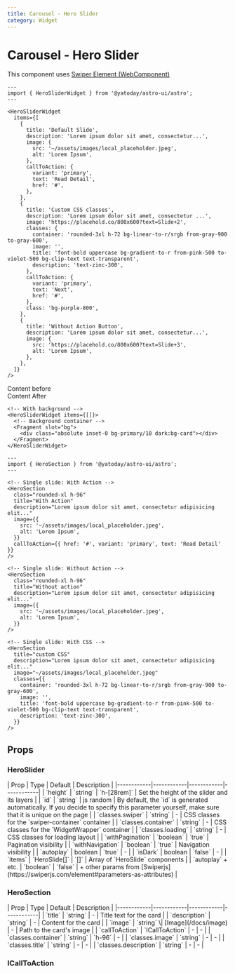 ```yaml
---
title: Carousel - Hero Slider
category: Widget
---
```



# Carousel - Hero Slider

This component uses [Swiper Element (WebComponent)](https://swiperjs.com/element)

<Demo title="">
  <WidgetHeroSlider
    items={[
      {
        title: 'Default Slide',
        description:
          'Lorem ipsum dolor sit amet, consectetur adipisicing elit dolor sit amet, consectetur adipisicing elit.',
        image: {
          src: '~/assets/images/local_placeholder.jpeg',
          alt: 'Lorem Ipsum',
        },
        callToAction: {
          variant: 'primary',
          text: 'Read Detail',
          href: '#',
        },
      },
      {
        title: 'Custom CSS classes',
        description:
          'Lorem ipsum dolor sit amet, consectetur adipisicing elit dolor sit amet, consectetur adipisicing elit',
        image: '~/assets/images/local_placeholder.jpeg',
        callToAction: {
          variant: 'primary',
          text: 'Next',
          href: '#',
        },
      },
      {
        title: 'Without Action Button',
        description:
          'Lorem ipsum dolor sit amet, consectetur adipisicing elit dolor sit amet, consectetur adipisicing elit.',
        image: {
          src: '~/assets/images/local_placeholder.jpeg',
          alt: 'Lorem Ipsum',
        },
      },
    ]}
  />
</Demo>

```astro
---
import { HeroSliderWidget } from '@yatoday/astro-ui/astro';
---

<HeroSliderWidget
  items={[
    {
      title: 'Default Slide',
      description: 'Lorem ipsum dolor sit amet, consectetur...',
      image: {
        src: '~/assets/images/local_placeholder.jpeg',
        alt: 'Lorem Ipsum',
      },
      callToAction: {
        variant: 'primary',
        text: 'Read Detail',
        href: '#',
      },
    },
    {
      title: 'Custom CSS classes',
      description: 'Lorem ipsum dolor sit amet, consectetur ...',
      image: 'https://placehold.co/800x600?text=Slide+2',
      classes: {
        container: 'rounded-3xl h-72 bg-linear-to-r/srgb from-gray-900 to-gray-600',
        image: '',
        title: 'font-bold uppercase bg-gradient-to-r from-pink-500 to-violet-500 bg-clip-text text-transparent',
        description: 'text-zinc-300',
      },
      callToAction: {
        variant: 'primary',
        text: 'Next',
        href: '#',
      },
      class: 'bg-purple-800',
    },
    {
      title: 'Without Action Button',
      description: 'Lorem ipsum dolor sit amet, consectetur...',
      image: {
        src: 'https://placehold.co/800x600?text=Slide+3',
        alt: 'Lorem Ipsum',
      },
    },
  ]}
/>
```

<Demo title="With Background" class="bg-stripe [&>*]:text-white">
  Content before
  <WidgetHeroSlider
    items={[
      {
        title: 'Default Slide',
        description:
          'Lorem ipsum dolor sit amet, consectetur adipisicing elit dolor sit amet, consectetur adipisicing elit.',
        image: '~/assets/images/local_placeholder.jpeg',
        callToAction: {
          variant: 'primary',
          text: 'Read Detail',
          href: '#',
        },
      },
      {
        title: 'Default Slide',
        description:
          'Lorem ipsum dolor sit amet, consectetur adipisicing elit dolor sit amet, consectetur adipisicing elit.',
        image: '~/assets/images/local_placeholder.jpeg',
        callToAction: {
          variant: 'primary',
          text: 'Read Detail',
          href: '#',
        },
      },
    ]}
  >
    <Fragment slot="bg">
      <div className="absolute inset-0 bg-primary"></div>
    </Fragment>
  </WidgetHeroSlider>
  Content After
</Demo>

```astro
<!-- With background -->
<HeroSliderWidget items={[]}>
  <!-- Background container -->
  <Fragment slot="bg">
    <div class="absolute inset-0 bg-primary/10 dark:bg-card"></div>
  </Fragment>
</HeroSliderWidget>
```

<div className="space-y-12">
  <Demo title="Single slide">
    <HeroSection
      title="With Action"
      description="Lorem ipsum dolor sit amet, consectetur adipisicing elit..."
      image={{
        src: '~/assets/images/local_placeholder.jpeg',
        alt: 'Lorem Ipsum',
      }}
      callToAction={{ href: '#', variant: 'primary', text: 'Read Detail' }}
    />
  </Demo>

<Demo title="Single slide: without action">
  <HeroSection
    title="Without action"
    description="Lorem ipsum dolor sit amet, consectetur adipisicing elit..."
    image={{
      src: '~/assets/images/local_placeholder.jpeg',
      alt: 'Lorem Ipsum',
    }}
  />
</Demo>

  <Demo title="Single slide: custom CSS">
    <HeroSection
      title="custom CSS"
      description="Lorem ipsum dolor sit amet, consectetur adipisicing elit..."
      image="~/assets/images/local_placeholder.jpeg"
      classes={{
        container: 'rounded-3xl h-72 bg-linear-to-r/srgb from-gray-900 to-gray-600',
        image: '',
        title: 'font-bold uppercase bg-gradient-to-r from-pink-500 to-violet-500 bg-clip-text text-transparent',
        description: 'text-zinc-300',
      }}
    />
  </Demo>
</div>

```astro
---
import { HeroSection } from '@yatoday/astro-ui/astro';
---

<!-- Single slide: With Action -->
<HeroSection
  class="rounded-xl h-96"
  title="With Action"
  description="Lorem ipsum dolor sit amet, consectetur adipisicing elit..."
  image={{
    src: '~/assets/images/local_placeholder.jpeg',
    alt: 'Lorem Ipsum',
  }}
  callToAction={{ href: '#', variant: 'primary', text: 'Read Detail' }}
/>

<!-- Single slide: Without Action -->
<HeroSection
  class="rounded-xl h-96"
  title="Without action"
  description="Lorem ipsum dolor sit amet, consectetur adipisicing elit..."
  image={{
    src: '~/assets/images/local_placeholder.jpeg',
    alt: 'Lorem Ipsum',
  }}
/>

<!-- Single slide: With CSS -->
<HeroSection
  title="custom CSS"
  description="Lorem ipsum dolor sit amet, consectetur adipisicing elit..."
  image="~/assets/images/local_placeholder.jpeg"
  classes={{
    container: 'rounded-3xl h-72 bg-linear-to-r/srgb from-gray-900 to-gray-600',
    image: '',
    title: 'font-bold uppercase bg-gradient-to-r from-pink-500 to-violet-500 bg-clip-text text-transparent',
    description: 'text-zinc-300',
  }}
/>
```

## Props

### HeroSlider

<div className="overflow-x-auto">
  <div className="min-w-xl">
    | Prop | Type | Default | Description | 
    |------------|------------|------------|------------| 
    | `height` | `string` | `h-[28rem]` | Set the height of the slider and its layers |
    | `id` | `string` | js random | By default, the `id` is generated automatically. If you decide to specify this parameter yourself, make sure that it is unique on the page | 
    | `classes.swiper` | `string` | - | CSS classes for the `swiper-container` container | 
    | `classes.container` | `string` | - | CSS classes for the `WidgetWrapper` container | 
    | `classes.loading` | `string` | - | CSS classes for loading layout | 
    | `withPagination` | `boolean` | `true` | Pagination visibility | 
    | `withNavigation` | `boolean` | `true` | Navigation visibility |
    | `autoplay` | boolean | `true` | - | 
    | `isDark` | boolean | `false` | - | 
    | `items` | `HeroSlide[]` | `[]` | Array of `HeroSlide` components | 
    | `autoplay` + etc. | `boolean` | `false` | + other params from [Swiperjs](https://swiperjs.com/element#parameters-as-attributes) |
  </div>
</div>

### HeroSection

<div className="overflow-x-auto">
  <div className="min-w-xl">
    | Prop | Type | Default | Description | 
    |------------|------------|------------|------------| 
    | `title` | `string` | - | Title text for the card | 
    | `description` | `string` | - | Content for the card | 
    | `image` | `string` \| [Image](/docs/image) | - | Path to the card's image | 
    | `callToAction` | `ICallToAction` | - | - | 
    | `classes.container` | `string` | `h-96` | - | 
    | `classes.image` | `string` | - | - | 
    | `classes.title` | `string` | - | - | 
    | `classes.description` | `string` | - | - |
  </div>
</div>

### ICallToAction

<div className="overflow-x-auto">
  <div className="min-w-xl">
    <ICallToAction />
  </div>
</div>

